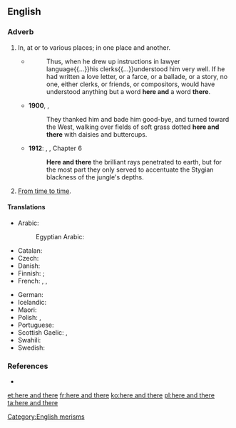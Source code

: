 ==English==

===Adverb===
{{head|en|adverb|head=[[here]] and [[there]]}}

#{{lb|en|idiomatic}} In, at or to various places; in one place and another.
#*{{RQ:WBsnt IvryGtP}}
#*:Thus, when he drew up instructions in lawyer language{{...}}his clerks{{...}}understood him very well. If he had written a love letter, or a farce, or a ballade, or a story, no one, either clerks, or friends, or compositors, would have understood anything but a word '''here and''' a word '''there'''.
#*'''1900''', {{w|L. Frank Baum}}, {{w|The Wonderful Wizard of Oz}}
#*:They thanked him and bade him good-bye, and turned toward the West, walking over fields of soft grass dotted '''here and there''' with daisies and buttercups.
#*'''1912''': {{w|Edgar Rice Burroughs}}, {{w|Tarzan of the Apes}}, Chapter 6
#*:'''Here and there''' the brilliant rays penetrated to earth, but for the most part they only served to accentuate the Stygian blackness of the jungle's depths.
# {{rfv-sense}} {{lb|en|idiomatic}} [[from time to time|From time to time]].

====Translations====
{{trans-top|in one place and another}}
* Arabic: {{t|ar|هنا وهناك|tr=huna wa hunak|sc=Arab}}
*: Egyptian Arabic: {{t|arz|هنا وهناك|tr=hena we hnak|sc=Arab}}
* Catalan: {{t|ca|ençà i enllà}}
* Czech: {{t|cs|sem tam}}
* Danish: {{t|da|her og der}}
* Finnish: {{t|fi|siellä täällä}} {{qualifier|in, at}}; {{t|fi|sinne tänne}} {{qualifier|to}}
* French: {{t+|fr|par-ci, par-là}}, {{t+|fr|çà et là}}, {{t+|fr|ici et là}}
{{trans-mid}}
* German: {{t+|de|hier und da}}
* Icelandic: {{t+|is|hér og þar}}
* Maori: {{t|mi|kōtiwhatiwha}}
* Polish: {{t|pl|tu i tam}}, {{t|pl|tam i sam}}
* Portuguese: {{t|pt|por todo lado}}
* Scottish Gaelic: {{t|gd|an siud 's an seo}},  {{t|gd|thall 's a-bhos}}
* Swahili: {{t|sw|huko na huko}}
* Swedish: {{t+|sv|här och där}}
{{trans-bottom}}

{{trans-see|from time to time}}

===References===
* {{R:OneLook}}

[[Category:English merisms]]

[[et:here and there]]
[[fr:here and there]]
[[ko:here and there]]
[[pl:here and there]]
[[ta:here and there]]